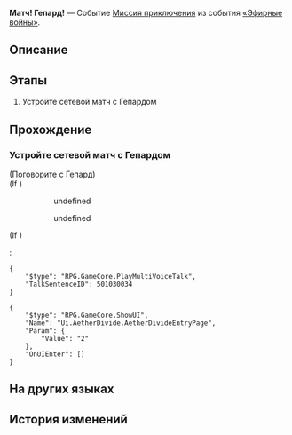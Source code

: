 {{Дополнить|Диалоги.}}
{{Миссия Инфобокс
|id              = 8014127
|Название        = 
|Изображение     = Миссия Освоения Матч! Гепард!.png
|Тип             = Миссия приключения
|События         = «Эфирные войны»
|Глава           = 
|Условия         = 
* Завершена [[Миссия приключения]] ''[[Матч! Вэнь Шилин!]]''
* Завершена [[Миссия приключения]] ''[[Матч! Джулиан!]]''
* Завершена [[Миссия приключения]] ''[[Матч! Данн!]]''
* Завершена [[Миссия приключения]] ''[[Матч! Олег!]]''
|Персонажи       = Гепард; Первопроходец
|СтартЛокация    = Запретная зона Среброгривых Стражей
|Мир             = Ярило-VI
|Локации         = Запретная зона Среброгривых Стражей
|Предыдущая      = Матч! Олег!
|Следующая       = 
|Награды         = 
}}
'''Матч! Гепард!''' — Событие [[Миссия приключения]] из события [[«Эфирные войны»]].

==Описание==
{{Описание|<!--официальное описание из Перекрёстка судеб-->}}

==Этапы==
# Устройте сетевой матч с Гепардом

==Прохождение==
{{Дополнить}}

===Устройте сетевой матч с Гепардом===
{{Описание миссии|локация=Запретная зона Среброгривых Стражей|Основная игровая механика «Эфирных войн» - матчи. Бросьте вызов разным игрокам и покажите свою истинную силу!}}
{{Диалог Начало}}

;(Поговорите с Гепард)
;(If {{cx}}<!--during performance 501030001-->)
:<!--Unknown TalkSentence: 501030001-->
:<!--Unknown TalkSentence: 501030002-->
:<!--Unknown TalkSentence: 501030003-->
::{{Диалог|Стрелка}} undefined
::{{Диалог|Стрелка}} undefined
:<!--Unknown TalkSentence: 501030005-->
:<!--Unknown TalkSentence: 501030006-->
:<!--Unknown TalkSentence: 501030010-->
;(If {{cx}}<!--not during performance 501030001-->)
:<pre>{
	"$type": "RPG.GameCore.PlayMultiVoiceTalk",
	"TalkSentenceID": 501030034
}</pre>
<!--Unknown TalkSentence: 814109151-->
<pre>{
	"$type": "RPG.GameCore.ShowUI",
	"Name": "Ui.AetherDivide.AetherDivideEntryPage",
	"Param": {
		"Value": "2"
	},
	"OnUIEnter": []
}</pre>
{{Диалог Конец}}

==На других языках==
{{На других языках
|en   = Hyperlink Match, Gepard!
|zhs  = 超链接对决！杰帕德
|zht  = 超連結對決！傑帕德
|ja   = ハイパーリンクバトル！ジェパード
|ko   = 하이퍼링크 대결! 게파드
|es   = Enfrentamiento de hipervínculos: Gepard
|fr   = Combat hyperlink&nbsp;: Gepard&nbsp;!
|ru   = Матч! Гепард!
|th   = ประลองไฮเปอร์ลิงก์กับ Gepard!
|vi   = Quyết Đấu Siêu Liên Kết! Gepard
|de   = Hyperlinkmatch, Gepard!
|id   = Duel Hyperlink, Gepard!
|pt   = Batalha de Hyperlink, Gepard!
}}

==История изменений==
{{История изменений|2.7}}
